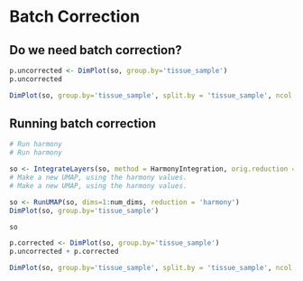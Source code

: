 # Batch Correction{#BatchCorrection}

## Do we need batch correction?

```r
p.uncorrected <- DimPlot(so, group.by='tissue_sample')
p.uncorrected
```

```r
DimPlot(so, group.by='tissue_sample', split.by = 'tissue_sample', ncol = 3)
```

## Running batch correction

```r
# Run harmony 
# Run harmony 

so <- IntegrateLayers(so, method = HarmonyIntegration, orig.reduction = "pca", new.reduction = "harmony")
# Make a new UMAP, using the harmony values.
# Make a new UMAP, using the harmony values.

so <- RunUMAP(so, dims=1:num_dims, reduction = 'harmony')
DimPlot(so, group.by='tissue_sample')
```

```r
so
```

```r
p.corrected <- DimPlot(so, group.by='tissue_sample')
p.uncorrected + p.corrected
```

```r
DimPlot(so, group.by='tissue_sample', split.by = 'tissue_sample', ncol = 3)
```

